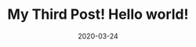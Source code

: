 ---
title: My Third Post! Hello world!
slug: my-third-Post
date: 2020-03-24
featureImage: custom_login.jpg
excerpt: some third short details here to be written latter, for now its dummy :)
---